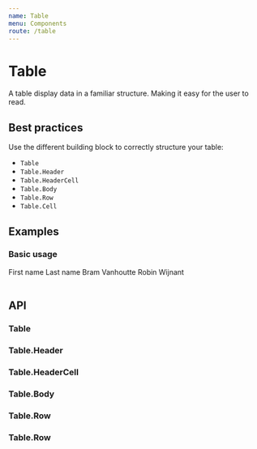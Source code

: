 ```yaml
---
name: Table
menu: Components
route: /table
---
```



# Table

A table display data in a familiar structure. Making it easy for the user to read.

## Best practices

Use the different building block to correctly structure your table:

- `Table`
- `Table.Header`
- `Table.HeaderCell`
- `Table.Body`
- `Table.Row`
- `Table.Cell`

## Examples

### Basic usage

<Playground>
    <Table>
      <Table.Header>
        <Table.HeaderCell>
          First name
        </Table.HeaderCell>
        <Table.HeaderCell>
          Last name
        </Table.HeaderCell>
      </Table.Header>
      <Table.Body>
        <Table.Row>
          <Table.Cell>
            Bram
          </Table.Cell>
          <Table.Cell>
            Vanhoutte
          </Table.Cell>
        </Table.Row>
        <Table.Row>
          <Table.Cell>
            Robin
          </Table.Cell>
          <Table.Cell>
            Wijnant
          </Table.Cell>
        </Table.Row>
      </Table.Body>
    </Table>
</Playground>

## API

### Table

<Props of={Table} />

### Table.Header

<Props of={Table.Header} />

### Table.HeaderCell

<Props of={Table.HeaderCell} />

### Table.Body

<Props of={Table.Body} />

### Table.Row

<Props of={Table.Row} />

### Table.Row

<Props of={Table.Cell} />
